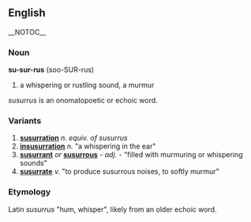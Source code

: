 == English == __NOTOC__
=== Noun ===
'''su-sur-rus''' (soo-SUR-rus)
# a whispering or rustling sound, a murmur

''susurrus'' is an onomatopoetic or echoic word.

=== Variants ===
#'''[[susurration]]''' ''n.'' ''equiv. of susurrus''
#'''[[insusurration]]''' ''n.'' "a whispering in the ear"
#'''[[susurrant]]''' ''or'' '''[[susurrous]]''' - ''adj.'' - "filled with murmuring or whispering sounds"
#'''[[susurrate]]''' ''v.'' "to produce susurrous noises, to softly murmur"

=== Etymology ===
Latin ''susurrus'' "hum, whisper", likely from an older echoic word.